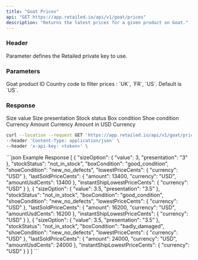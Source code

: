 ```yaml
---
title: "Goat Prices"
api: "GET https://app.retailed.io/api/v1/goat/prices"
description: "Returns the latest prices for a given product on Goat."
---
```


### Header

<ParamField header="x-api-key" type="string" required={true}>
    Parameter defines the Retailed private key to use.
</ParamField>

### Parameters

<ParamField query="query" type="string" optional={false} placeholder="719082">
    Goat product ID
</ParamField>

<ParamField query="country" type="string" optional={true} placeholder="US">
    Country code to filter prices : `UK`, `FR`, `US`. Default is `US`.
</ParamField>

### Response

<ResponseField name="object" type="Prices Object">
    <Expandable title="properties" defaultOpen={true}>
        <ResponseField name="sizeOption" type="array">
            <Expandable title="properties" defaultOpen={true}>
                <ResponseField name="value" type="number">
                    Size value
                </ResponseField>
                <ResponseField name="presentation" type="string">
                    Size presentation
                </ResponseField>
            </Expandable>
        </ResponseField>
        <ResponseField name="stockStatus" type="string">
            Stock status
        </ResponseField>
        <ResponseField name="boxCondition" type="string">
            Box condition
        </ResponseField>
        <ResponseField name="shoeCondition" type="string">
            Shoe condition
        </ResponseField>
        <ResponseField name="lowestPriceCents" type="array">
            <Expandable title="properties" defaultOpen={true}>
                <ResponseField name="currency" type="string">
                    Currency
                </ResponseField>
            </Expandable>
        </ResponseField>
        <ResponseField name="lastSoldPriceCents" type="array">
            <Expandable title="properties" defaultOpen={true}>
                <ResponseField name="amount" type="number">
                    Amount
                </ResponseField>
                <ResponseField name="currency" type="string">
                    Currency
                </ResponseField>
                <ResponseField name="amountUsdCents" type="number">
                    Amount in USD
                </ResponseField>
            </Expandable>
        </ResponseField>
        <ResponseField name="instantShipLowestPriceCents" type="array">
            <Expandable title="properties" defaultOpen={true}>
                <ResponseField name="currency" type="string">
                    Currency
                </ResponseField>
            </Expandable>
        </ResponseField>
    </Expandable>
</ResponseField>

<RequestExample>

```bash Example Request
curl --location --request GET 'https://app.retailed.io/api/v1/goat/prices?query=719082&country=US' \
--header 'Content-Type: application/json' \
--header 'x-api-key: <token>' \
```

</RequestExample>

<ResponseExample>
```json Example Response
[
    {
        "sizeOption": {
            "value": 3,
            "presentation": "3"
        },
        "stockStatus": "not_in_stock",
        "boxCondition": "good_condition",
        "shoeCondition": "new_no_defects",
        "lowestPriceCents": {
            "currency": "USD"
        },
        "lastSoldPriceCents": {
            "amount": 13400,
            "currency": "USD",
            "amountUsdCents": 13400
        },
        "instantShipLowestPriceCents": {
            "currency": "USD"
        }
    },
    {
        "sizeOption": {
            "value": 3.5,
            "presentation": "3.5"
        },
        "stockStatus": "not_in_stock",
        "boxCondition": "good_condition",
        "shoeCondition": "new_no_defects",
        "lowestPriceCents": {
            "currency": "USD"
        },
        "lastSoldPriceCents": {
            "amount": 16200,
            "currency": "USD",
            "amountUsdCents": 16200
        },
        "instantShipLowestPriceCents": {
            "currency": "USD"
        }
    },
    {
        "sizeOption": {
            "value": 3.5,
            "presentation": "3.5"
        },
        "stockStatus": "not_in_stock",
        "boxCondition": "badly_damaged",
        "shoeCondition": "new_no_defects",
        "lowestPriceCents": {
            "currency": "USD"
        },
        "lastSoldPriceCents": {
            "amount": 24000,
            "currency": "USD",
            "amountUsdCents": 24000
        },
        "instantShipLowestPriceCents": {
            "currency": "USD"
        }
    }
]
```
</ResponseExample>

